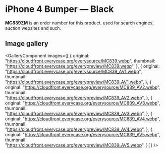 
# iPhone 4 Bumper — Black

<Callout type='info' emoji='👉🏻'>**MC839ZM** is an order number for this product, used for search engines, auction websites and such.</Callout>

## Image gallery

<GalleryComponent
    images={[
      {
        original: "https://cloudfront.everycase.org/everysource/MC839.webp",
        thumbnail: "https://cloudfront.everycase.org/everypreview/MC839.webp",
      },
      {
        original: "https://cloudfront.everycase.org/everysource/MC839_AV1.webp",
        thumbnail: "https://cloudfront.everycase.org/everypreview/MC839_AV1.webp",
      },
      {
        original: "https://cloudfront.everycase.org/everysource/MC839_AV2.webp",
        thumbnail: "https://cloudfront.everycase.org/everypreview/MC839_AV2.webp",
      },
      {
        original: "https://cloudfront.everycase.org/everysource/MC839_AV3.webp",
        thumbnail: "https://cloudfront.everycase.org/everypreview/MC839_AV3.webp",
      },
      {
        original: "https://cloudfront.everycase.org/everysource/MC839_AV4.webp",
        thumbnail: "https://cloudfront.everycase.org/everypreview/MC839_AV4.webp",
      },
      {
        original: "https://cloudfront.everycase.org/everysource/MC839_AV5.webp",
        thumbnail: "https://cloudfront.everycase.org/everypreview/MC839_AV5.webp",
      }
    ]}
  />
